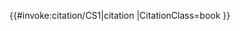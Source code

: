 <includeonly>{{#invoke:citation/CS1|citation
|CitationClass=book
}}</includeonly><noinclude>
{{documentation}}
{{collapse top|TemplateData}}
{{Cite book/TemplateData}}
{{collapse bottom}}
</noinclude>